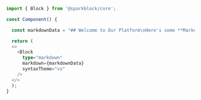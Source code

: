 ```typescript
import { Block } from '@sparkblock/core';

const Component() {

  const markdownData = "## Welcome to Our Platform\nHere's some **Markdown** content with `code` snippets and more.\n```js\nconsole.log('Hello, world!');\n```"

  return (
  <>
    <Block
      type="markdown"
      markdown={markdownData}
      syntaxTheme="vs"
    />
  </>
  );
}
```
